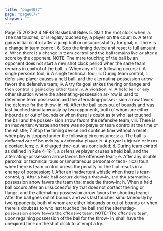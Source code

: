 ```yaml
---
title: "page0077"
page: "page0077"
chapter: ""
---
```


Page 75 2023-2 4 NFHS Basketball Rules 5. Start the shot clock when: a. The ball touches, or is legally touched by, a player on the court; b. A team gains initial control after a jump ball or unsuccessful try for goal; c. There is a change in team control. 6. Stop the timing device and reset to full amount: a. When there is a change in team control and the ball remains live or after a score by the opponent. NOTE: The mere touching of the ball by an opponent does not start a new shot clock period when the same team remains in control of the ball. b. When any of the following occurs: i. A single personal foul; ii. A single technical foul; iii. During team control, a defensive player causes a held ball, and the alternating-possession arrow favors the defensive team; iv. A try for goal strikes the ring or flange and then control is gained by either team; v. A violation; vi. A held ball or any other situation where the alternating-possession ar- row is used to determine team possession and the alternating-posses- sion arrow favors the defense for the throw-in. vii. After the ball goes out of bounds and was last touched simultaneously by two opponents, both of whom are either inbounds or out of bounds or when there is doubt as to who last touched the ball and the posses- sion arrow favors the defensive team; viii. There is an inadvertent whistle and there was no player or team control at the time of the whistle; 7. Stop the timing device and continue time without a reset when play is stopped under the following circumstances: a. The ball is deflected out of bounds by a defensive player; b. A player is injured or loses a contact lens; c. A charged time-out has concluded; d. During team control as defined in Rule 4-12-1, a defensive player causes a held ball, and the alternating-possession arrow favors the offensive team; e. After any double personal or technical fouls or simultaneous personal or tech- nical fouls when there is team control unless the penalty for the foul results in a change of possession; f. After an inadvertent whistle when there is team control; g. After a held ball occurs during a throw-in, and the alternating-possession arrow favors the team that made the throw-in; h. When a held ball occurs after an unsuccessful try that does not contact the ring or flange, and the alternating-possession arrow favors the shooting team; i. After the ball goes out of bounds and was last touched simultaneously by two opponents, both of whom are either inbounds or out of bounds or when there is doubt as to who last touched the ball and the alternating-possession arrow favors the offensive team; NOTE: The offensive team, upon regaining possession of the ball for the throw- in, shall have the unexpired time on the shot clock to attempt a try.
